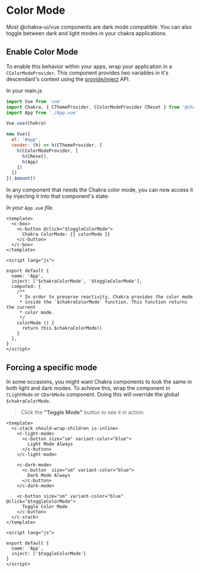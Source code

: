 # Color Mode

Most @chakra-ui/vue components are dark mode compatible. You can also toggle between dark
and light modes in your chakra applications.

## Enable Color Mode

To enable this behavior within your apps, wrap your application in a
`CColorModeProvider`. This component provides two variables in it's descendant's context using the
[provide/inject](https://vuejs.org/v2/api/#provide-inject) API.

In your main.js
```js
import Vue from 'vue'
import Chakra, { CThemeProvider, CColorModeProvider CReset } from '@chakra-ui/vue'
import App from './App.vue'

Vue.use(Chakra)

new Vue({
  el: '#app',
  render: (h) => h(CThemeProvider, [
    h(CColorModeProvider, [
      h(CReset),
      h(App)
    ])
  ])
}).$mount()
```

In any component that needs the Chakra color mode, you can now access it by injecting it into that
component's state:

_In your `App.vue` file._

```vue live=true
<template>
  <c-box>
    <c-button @click="$toggleColorMode">
      Chakra ColorMode: {{ colorMode }}
    </c-button>
  </c-box>
</template>

<script lang="js">

export default {
  name: 'App',
  inject: ['$chakraColorMode', '$toggleColorMode'],
  computed: {
    /**
     * In order to preserve reactivity, Chakra provides the color mode
     * inside the `$chakraColorMode` function. This function returns the current
     * color mode.
     */
    colorMode () {
      return this.$chakraColorMode()
    }
  },
}
</script>
```

## Forcing a specific mode

In some occasions, you might want Chakra components to look the same in both
light and dark modes. To achieve this, wrap the component in `CLightMode` or
`CDarkMode` component. Doing this will override the global `$chakraColorMode`.

> Click the **"Toggle Mode"** button to see it in action.

```vue live=true
<template>
  <c-stack should-wrap-children is-inline>
    <c-light-mode>
      <c-button size="sm" variant-color="blue">
        Light Mode Always
      </c-button>
    </c-light-mode>

    <c-dark-mode>
      <c-button  size="sm" variant-color="blue">
        Dark Mode Always
      </c-button>
    </c-dark-mode>

    <c-button size="sm" variant-color="blue" @click="$toggleColorMode">
      Toggle Color Mode
    </c-button>
  </c-stack>
</template>

<script lang="js">

export default {
  name: 'App',
  inject: ['$toggleColorMode']
}
</script>
```